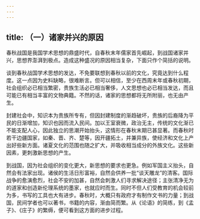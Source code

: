 ```yaml
---
---
---
```

title: （一）诸家并兴的原因
---



春秋战国是我国学术思想的鼎盛时代，自春秋末年儒家首先崛起，到战国诸家并兴，思想界澎湃到极点。造成这种盛况的原因相当复杂，下面只作个简括的说明。

谈到春秋战国学术思想的发达，不免要联想到春秋以前的文化，究竟达到什么程度。这一点因为史料缺略，很难断言。但可以相信，至少在西周末年或春秋初期，社会组织必已相当繁密，贵族生活必已相当奢侈，人文思想也必已相当发达，而且可能已有相当丰富的文物典籍。不然的话，诸家的思想都将无所附丽，也无由产生。

封建社会中，知识本为贵族所专有，但因封建制度的渐趋破坏，贵族的后裔降为平民的日渐增加，知识也因而流入民间。加以王室衰微，政治无主，传统的文化渐已不能支配人心，因此独立的思潮开始抬头，这情形在春秋末期已甚显著。而春秋时若干边疆国家，如秦、晋、齐、楚等，因开疆拓土，并兼异族，使经济和文化上产出好些新方面。诸夏文化的范围也随之扩大，并吸收相当成分的外族文化。这些新因素，更刺激新思想的产生。

到战国，因为社会组织的变化更大，新思想的要求也更急。例如军国主义抬头，自然会有法家出现。诸侯的生活日形富裕，自然会供养一批“谈天雕龙”的清客。国际战争的愈演愈烈，社会不安的加甚，自然会刺激人们寻求解决途径；主张清净无为的道家和创造新伦理系统的墨家，也就应时而生。同时不但人们受教育的机会较前为多，书写的工具也大有进步。春秋时，大概只有政府才有制作文书的力量；到战国，民间学者也可以著书，书籍的内容，渐由简而繁。从《论语》的简练，到《孟子》、《庄子》的繁缛，便可看到这方面的进步过程。